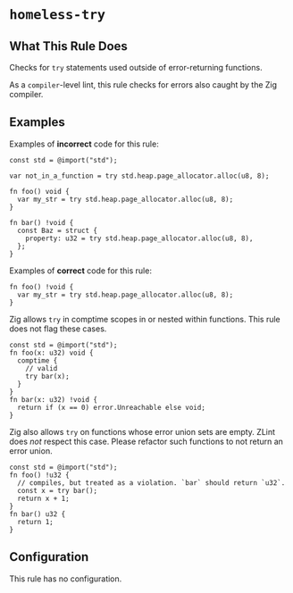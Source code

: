 # `homeless-try`

<RuleBanner category="compiler" default="err"  />

## What This Rule Does
Checks for `try` statements used outside of error-returning functions.

As a `compiler`-level lint, this rule checks for errors also caught by the
Zig compiler.

## Examples

Examples of **incorrect** code for this rule:
```zig
const std = @import("std");

var not_in_a_function = try std.heap.page_allocator.alloc(u8, 8);

fn foo() void {
  var my_str = try std.heap.page_allocator.alloc(u8, 8);
}

fn bar() !void {
  const Baz = struct {
    property: u32 = try std.heap.page_allocator.alloc(u8, 8),
  };
}
```

Examples of **correct** code for this rule:
```zig
fn foo() !void {
  var my_str = try std.heap.page_allocator.alloc(u8, 8);
}
```

Zig allows `try` in comptime scopes in or nested within functions. This rule
does not flag these cases.
```zig
const std = @import("std");
fn foo(x: u32) void {
  comptime {
    // valid
    try bar(x);
  }
}
fn bar(x: u32) !void {
  return if (x == 0) error.Unreachable else void;
}
```

Zig also allows `try` on functions whose error union sets are empty. ZLint
does _not_ respect this case. Please refactor such functions to not return
an error union.
```zig
const std = @import("std");
fn foo() !u32 {
  // compiles, but treated as a violation. `bar` should return `u32`.
  const x = try bar();
  return x + 1;
}
fn bar() u32 {
  return 1;
}
```

## Configuration
This rule has no configuration.
